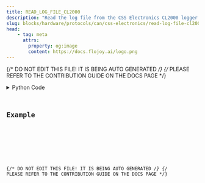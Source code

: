 ```yaml
---
title: READ_LOG_FILE_CL2000
description: "Read the log file from the CSS Electronics CL2000 logger and return a list of can.Message"
slug: blocks/hardware/protocols/can/css-electronics/read-log-file-cl2000
head:
    - tag: meta
      attrs:
        property: og:image
        content: https://docs.flojoy.ai/logo.png
---
```


{/* DO NOT EDIT THIS FILE! IT IS BEING AUTO GENERATED */}
{/* PLEASE REFER TO THE CONTRIBUTION GUIDE ON THE DOCS PAGE */}


<DownloadStudioBanner />
<PythonDocsDisplay docstring={block_data["docstring"]} />
<details>
<summary>Python Code</summary>



<Code code={pythonCode} lang="py" wrap theme="dracula" />

[Find this Flojoy Block on GitHub](https://github.com/flojoy-ai/blocks/blob/main/blocks/HARDWARE/PROTOCOLS/CAN/CSS_ELECTRONICS/READ_LOG_FILE_CL2000/READ_LOG_FILE_CL2000.py)

</details>

## Example


<GetHelpWidget />


<AppDisplay app={app} blockName="READ_LOG_FILE_CL2000" client:visible />


<Example />

{/* DO NOT EDIT THIS FILE! IT IS BEING AUTO GENERATED */}
{/* PLEASE REFER TO THE CONTRIBUTION GUIDE ON THE DOCS PAGE */}
